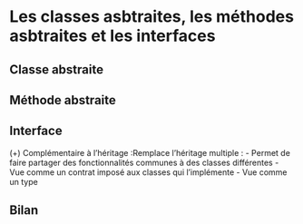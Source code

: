 # Les classes asbtraites, les méthodes asbtraites et les interfaces

## Classe abstraite

## Méthode abstraite

## Interface

(+) Complémentaire à l’héritage :Remplace l’héritage multiple :
    - Permet de faire partager des fonctionnalités communes à des classes différentes
    - Vue comme un contrat imposé aux classes qui l’implémente
    - Vue comme un type
    
## Bilan

